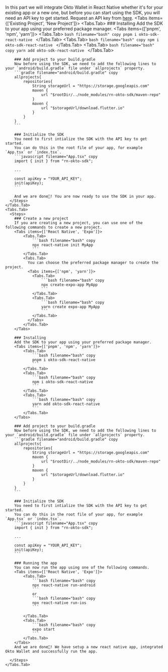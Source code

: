 
In this part we will integrate Okto Wallet in React Native whether it's for your existing app or a new one, but before you can start using the SDK, you will need an API key to get started. 
<Callout type='info' emoji="🔑">
    Request an API key from [here](https://form.typeform.com/to/ddXZYQtS).
</Callout>
<Tabs items={['Existing Project', 'New Project']}>
    <Tabs.Tab>
      <Steps>
        ### Installing
        Add the SDK to your app using your preferred package manager.
        <Tabs items={['pnpm', 'npm', 'yarn']}>
            <Tabs.Tab>
                ```bash filename="bash" copy
                pnpm i okto-sdk-react-native
                ```
            </Tabs.Tab>
            <Tabs.Tab>
                ```bash filename="bash" copy
                npm i okto-sdk-react-native
                ```
            </Tabs.Tab>
            <Tabs.Tab>
                ```bash filename="bash" copy
                yarn add okto-sdk-react-native
                ```
            </Tabs.Tab>
        </Tabs>

        ### Add project to your build.gradle
        Now before using the SDK, we need to add the following lines to your `android/build.gradle` file under `allprojects` property.
        ```gradle filename="android/build.gradle" copy
        allprojects{
            repositories{
                String storageUrl = "https://storage.googleapis.com"
                maven {
                    url "$rootDir/../node_modules/rn-okto-sdk/maven-repo"
                }
                maven {
                    url "$storageUrl/download.flutter.io"
                }
            }
        }
        ```

        ### Initialize the SDK
        You need to first intialize the SDK with the API key to get started. 
        You can do this in the root file of your app, for example `App.tsx` or `index.tsx`.
        ```javascript filename="App.tsx" copy
        import { init } from "rn-okto-sdk";

        ...

        const apiKey = "YOUR_API_KEY";
        init(apiKey);
        ```

        And we are done🎉! You are now ready to use the SDK in your app.
      </Steps>
    </Tabs.Tab>
    <Tabs.Tab>
      <Steps>
        ### Create a new project
        If you are creating a new project, you can use one of the following commands to create a new project.
        <Tabs items={['React Native', 'Expo']}>
            <Tabs.Tab>
                ```bash filename="bash" copy
                npx react-native init MyApp
                ```
            </Tabs.Tab>
            <Tabs.Tab>
              You can choose the preferred package manager to create the project.
              <Tabs items={['npm', 'yarn']}>
                <Tabs.Tab>
                    ```bash filename="bash" copy
                    npx create-expo-app MyApp
                    ```
                </Tabs.Tab>
                <Tabs.Tab>
                    ```bash filename="bash" copy
                    yarn create expo-app MyApp
                    ```
                </Tabs.Tab>
              </Tabs>
            </Tabs.Tab>
        </Tabs>

        ### Installing
        Add the SDK to your app using your preferred package manager.
        <Tabs items={['pnpm', 'npm', 'yarn']}>
            <Tabs.Tab>
                ```bash filename="bash" copy
                pnpm i okto-sdk-react-native
                ```
            </Tabs.Tab>
            <Tabs.Tab>
                ```bash filename="bash" copy
                npm i okto-sdk-react-native
                ```
            </Tabs.Tab>
            <Tabs.Tab>
                ```bash filename="bash" copy
                yarn add okto-sdk-react-native
                ```
            </Tabs.Tab>
        </Tabs>

        ### Add project to your build.gradle
        Now before using the SDK, we need to add the following lines to your `android/build.gradle` file under `allprojects` property.
        ```gradle filename="android/build.gradle" copy
        allprojects{
            repositories{
                String storageUrl = "https://storage.googleapis.com"
                maven {
                    url "$rootDir/../node_modules/rn-okto-sdk/maven-repo"
                }
                maven {
                    url "$storageUrl/download.flutter.io"
                }
            }
        }
        ```

        ### Initialize the SDK
        You need to first intialize the SDK with the API key to get started. 
        You can do this in the root file of your app, for example `App.tsx` or `index.tsx`.
        ```javascript filename="App.tsx" copy
        import { init } from "rn-okto-sdk";

        ...

        const apiKey = "YOUR_API_KEY";
        init(apiKey);
        ```

        ### Running the app
        You can now run the app using one of the following commands.
        <Tabs items={['React Native', 'Expo']}>
            <Tabs.Tab>
                ```bash filename="bash" copy
                npx react-native run-android
                ```
                or
                ```bash filename="bash" copy
                npx react-native run-ios
                ```

            </Tabs.Tab>
            <Tabs.Tab>
                ```bash filename="bash" copy
                expo start
                ```
            </Tabs.Tab>
        </Tabs>
        And we are done🎉! We have setup a new react native app, integrated Okto Wallet and successfully run the app.
        
      </Steps>
    </Tabs.Tab>
</Tabs>


